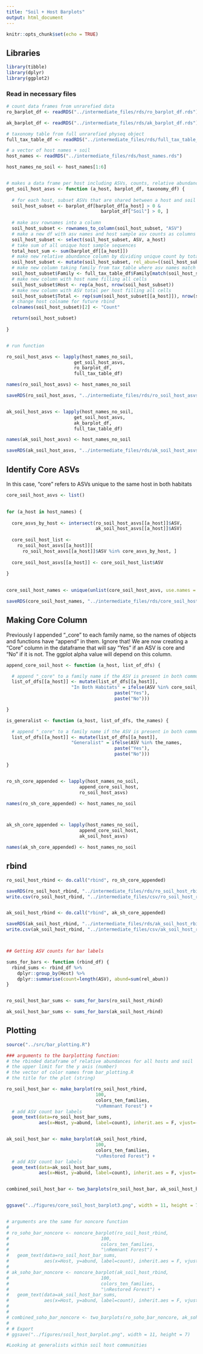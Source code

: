 ```yaml
---
title: "Soil + Host Barplots"
output: html_document
---
```


```r
knitr::opts_chunk$set(echo = TRUE)
```

## Libraries

```r

library(tibble)
library(dplyr)
library(ggplot2)

```

### Read in necessary files

```r

# count data frames from unrarefied data
ro_barplot_df <- readRDS("../intermediate_files/rds/ro_barplot_df.rds")

ak_barplot_df <- readRDS("../intermediate_files/rds/ak_barplot_df.rds")

# taxonomy table from full unrarefied physeq object 
full_tax_table_df <- readRDS("../intermediate_files/rds/full_tax_table_df.rds")

# a vector of host names + soil
host_names <- readRDS("../intermediate_files/rds/host_names.rds")

```



```r

host_names_no_soil <- host_names[1:6]


# makes a data frame per host including ASVs, counts, relative abundance, family, and host names
get_soil_host_asvs <- function (a_host, barplot_df, taxonomy_df) {
  
  # for each host, subset ASVs that are shared between a host and soil
  soil_host_subset <- barplot_df[barplot_df[a_host] > 0 &
                                   barplot_df["Soil"] > 0, ]
  
  # make asv rownames into a column
  soil_host_subset <- rownames_to_column(soil_host_subset, "ASV")
  # make a new df with asv names and host sample asv counts as columns
  soil_host_subset <- select(soil_host_subset, ASV, a_host)
  # take sum of all unique host sample sequences
  total_host_sum <- sum(barplot_df[[a_host]])
  # make new relative abundance column by dividing unique count by total
  soil_host_subset <- mutate(soil_host_subset, rel_abun=((soil_host_subset[[a_host]] / total_host_sum) * 100))
  # make new column taking family from tax_table where asv names match in both dfs
  soil_host_subset$Family <- full_tax_table_df$Family[match(soil_host_subset$ASV, full_tax_table_df$ASV)]
  # make new column with host name filling all cells
  soil_host_subset$Host <- rep(a_host, nrow(soil_host_subset))
  # make new column with ASV total per host filling all cells
  soil_host_subset$Total <- rep(sum(soil_host_subset[[a_host]]), nrow(soil_host_subset))
  # change host colname for future rbind
  colnames(soil_host_subset)[2] <- "Count"

  return(soil_host_subset)
  
}


# run function

ro_soil_host_asvs <- lapply(host_names_no_soil, 
                         get_soil_host_asvs, 
                         ro_barplot_df, 
                         full_tax_table_df)

names(ro_soil_host_asvs) <- host_names_no_soil

saveRDS(ro_soil_host_asvs, "../intermediate_files/rds/ro_soil_host_asvs.rds")


ak_soil_host_asvs <- lapply(host_names_no_soil, 
                         get_soil_host_asvs, 
                         ak_barplot_df, 
                         full_tax_table_df)

names(ak_soil_host_asvs) <- host_names_no_soil

saveRDS(ak_soil_host_asvs, "../intermediate_files/rds/ak_soil_host_asvs.rds")

```

## Identify Core ASVs

In this case, "core" refers to ASVs unique to the same host in both habitats

```r

core_soil_host_asvs <- list()

  
for (a_host in host_names) {
  
  core_asvs_by_host <- intersect(ro_soil_host_asvs[[a_host]]$ASV,
                                 ak_soil_host_asvs[[a_host]]$ASV)
  
  core_soil_host_list <- 
    ro_soil_host_asvs[[a_host]][
      ro_soil_host_asvs[[a_host]]$ASV %in% core_asvs_by_host, ]
  
  core_soil_host_asvs[[a_host]] <- core_soil_host_list$ASV
  
}
  

core_soil_host_names <- unique(unlist(core_soil_host_asvs, use.names = F))

saveRDS(core_soil_host_names, "../intermediate_files/rds/core_soil_host_names.rds")


```

## Making Core Column

Previously I appended "_core" to each family name, so the names of objects and functions have "append" in them. Ignore that! We are now creating a "Core" column in the dataframe that will say "Yes" if an ASV is core and "No" if it is not. The ggplot alpha value will depend on this column.


```r

append_core_soil_host <- function (a_host, list_of_dfs) {

  # append "_core" to a family name if the ASV is present in both communities
  list_of_dfs[[a_host]] <- mutate(list_of_dfs[[a_host]],
                        "In Both Habitats" = ifelse(ASV %in% core_soil_host_names,
                                        paste("Yes"),
                                        paste("No")))

}

is_generalist <- function (a_host, list_of_dfs, the_names) {

  # append "_core" to a family name if the ASV is present in both communities
  list_of_dfs[[a_host]] <- mutate(list_of_dfs[[a_host]],
                        "Generalist" = ifelse(ASV %in% the_names,
                                        paste("Yes"),
                                        paste("No")))

}


ro_sh_core_appended <- lapply(host_names_no_soil, 
                           append_core_soil_host,
                           ro_soil_host_asvs)

names(ro_sh_core_appended) <- host_names_no_soil



ak_sh_core_appended <- lapply(host_names_no_soil, 
                           append_core_soil_host,
                           ak_soil_host_asvs)

names(ak_sh_core_appended) <- host_names_no_soil

```

## rbind

```r

ro_soil_host_rbind <- do.call("rbind", ro_sh_core_appended)

saveRDS(ro_soil_host_rbind, "../intermediate_files/rds/ro_soil_host_rbind.rds")
write.csv(ro_soil_host_rbind, "../intermediate_files/csv/ro_soil_host_rbind.csv")


ak_soil_host_rbind <- do.call("rbind", ak_sh_core_appended)

saveRDS(ak_soil_host_rbind, "../intermediate_files/rds/ak_soil_host_rbind.rds")
write.csv(ak_soil_host_rbind, "../intermediate_files/csv/ak_soil_host_rbind.csv")



## Getting ASV counts for bar labels

sums_for_bars <- function (rbind_df) {
  rbind_sums <- rbind_df %>%
    dplyr::group_by(Host) %>%
    dplyr::summarise(count=length(ASV), abund=sum(rel_abun))
}


ro_soil_host_bar_sums <- sums_for_bars(ro_soil_host_rbind)

ak_soil_host_bar_sums <- sums_for_bars(ak_soil_host_rbind)


```

## Plotting

```r

source("../src/bar_plotting.R")

### arguments to the barplotting function:
# the rbinded dataframe of relative abundances for all hosts and soil
# the upper limit for the y axis (number)
# the vector of color names from bar_plotting.R
# the title for the plot (string)

ro_soil_host_bar <- make_barplot(ro_soil_host_rbind,
                                 100,
                                 colors_ten_families,
                                 "\nRemnant Forest") +
  # add ASV count bar labels
  geom_text(data=ro_soil_host_bar_sums, 
            aes(x=Host, y=abund, label=count), inherit.aes = F, vjust=-1)


ak_soil_host_bar <- make_barplot(ak_soil_host_rbind,
                                 100,
                                 colors_ten_families,
                                 "\nRestored Forest") +
  # add ASV count bar labels
  geom_text(data=ak_soil_host_bar_sums, 
            aes(x=Host, y=abund, label=count), inherit.aes = F, vjust=-1)


combined_soil_host_bar <- two_barplots(ro_soil_host_bar, ak_soil_host_bar)


ggsave("../figures/core_soil_host_barplot3.png", width = 11, height = 7)


# arguments are the same for noncore function
# 
# ro_soho_bar_noncore <- noncore_barplot(ro_soil_host_rbind,
#                                  100,
#                                  colors_ten_families,
#                                  "\nRemnant Forest") +
#   geom_text(data=ro_soil_host_bar_sums, 
#             aes(x=Host, y=abund, label=count), inherit.aes = F, vjust=-1)
# 
# ak_soho_bar_noncore <- noncore_barplot(ak_soil_host_rbind,
#                                  100,
#                                  colors_ten_families,
#                                  "\nRestored Forest") +
#   geom_text(data=ak_soil_host_bar_sums, 
#             aes(x=Host, y=abund, label=count), inherit.aes = F, vjust=-1)
# 
# 
# combined_soho_bar_noncore <- two_barplots(ro_soho_bar_noncore, ak_soho_bar_noncore)
# 
# # Export
# ggsave("../figures/soil_host_barplot.png", width = 11, height = 7)


```

```r

#Looking at generalists within soil host communities




```




